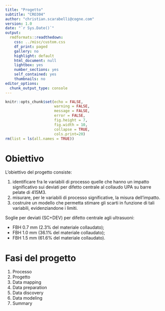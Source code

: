 ```yaml
---
title: "Progetto"
subtitle: "CRO304"
author: "christian.scarabelli@cogne.com"
version: 1.0 
date: "`r Sys.Date()`"
output:
  rmdformats::readthedown:
    css: ../misc/custom.css
    df_print: paged
    gallery: no
    highlight: default
    html_document: null
    lightbox: yes
    number_sections: yes
    self_contained: yes
    thumbnails: no
editor_options:
  chunk_output_type: console
---
```


```r
knitr::opts_chunk$set(echo = FALSE,
                      warning = FALSE,
                      message = FALSE,
                      error = FALSE,
                      fig.height = 7,
                      fig.width = 10,
                      collapse = TRUE,
                      cols.print=20)
rm(list = ls(all.names = TRUE))

```

# Obiettivo

L’obiettivo del progetto consiste:

1. identificare fra le variabili di processo quelle che hanno un impatto significativo sui deviati per difetto centrale al collaudo UPA su barre pelate di 415M3.
1. misurare, per le variabili di processo significative, la misura dell’impatto.
1. costruire un modello che permetta stimare gli scarti in funzione di tali variabili, evidenziandone i limiti.
 
Soglie per deviati (SC+DEV) per difetto centrale agli ultrasuoni:

 + FBH 0.7 mm (2.3% del materiale collaudato);
 + FBH 1.0 mm (36.1% del materiale collaudato);
 + FBH 1.5 mm (61.6% del materiale collaudato).



# Fasi del progetto

 1.	Processo
 1. Progetto
 1. Data mapping
 1. Data preparation
 1. Data discovery
 1. Data modeling
 1. Summary